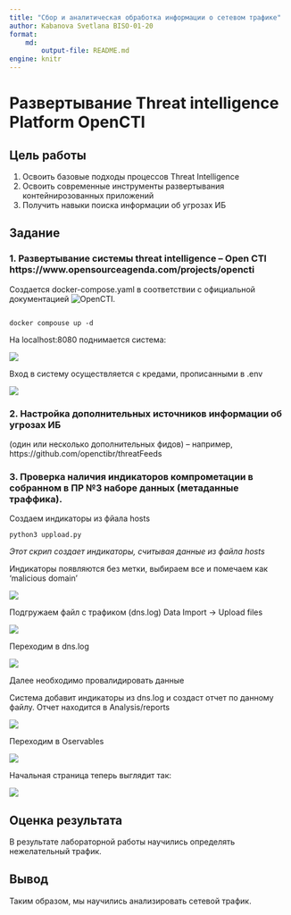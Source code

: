 ```yaml
---
title: "Сбор и аналитическая обработка информации о сетевом трафике"
author: Kabanova Svetlana BISO-01-20
format:
    md:
        output-file: README.md
engine: knitr
---
```


# Развертывание Threat intelligence Platform OpenCTI

## Цель работы
1. Освоить базовые подходы процессов Threat Intelligence
2. Освоить современные инструменты развертывания контейнирозованных приложений
3. Получить навыки поиска информации об угрозах ИБ

## Задание

### 1. Развертывание системы threat intelligence – Open CTI https://www.opensourceagenda.com/projects/opencti

Создается docker-compose.yaml в соответствии с официальной документацией ![OpenCTI](https://github.com/OpenCTI-Platform/docker/blob/master/docker-compose.yml).
```r
```

```
docker compouse up -d
```

На localhost:8080 поднимается система:

![](img/opencti1.png)

Вход в систему осуществляется с кредами, прописанными в .env

![](img/opencti2_home_page.png)

### 2. Настройка дополнительныx источников информации об угрозах ИБ 
(один или несколько дополнительных фидов) – например, https://github.com/openctibr/threatFeeds

### 3. Проверка наличия индикаторов компрометации в собранном в ПР №3 наборе данных (метаданные траффика).

Создаем индикаторы из фйала hosts

```
python3 uppload.py
```
*Этот скрип создает индикаторы, считывая данные из файла hosts*

Индикаторы появляются без метки, выбираем все и помечаем как 'malicious domain'

![](img/opencti3.jpg)

Подгружаем файл с трафиком (dns.log)
Data Import -> Upload files

![](img/opencti4_data_import.png)

Переходим в dns.log 

![](img/opencti5.jpeg)

Далее необходимо провалидировать данные

Система добавит индикаторы из dns.log и создаст отчет по данному файлу. Отчет находится в Analysis/reports

![](img/opencti6_analysis.png)

Переходим в Oservables 

![](img/opencti7_observables.png)

Начальная страница теперь выглядит так:

![](img/opencti8.png)

## Оценка результата
В результате лабораторной работы научились определять нежелательный трафик.

## Вывод
Таким образом, мы научились анализировать сетевой трафик.